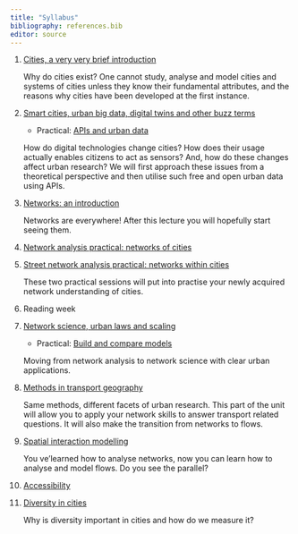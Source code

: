 ```yaml
---
title: "Syllabus"
bibliography: references.bib
editor: source
---
```


1.  [Cities, a very very brief introduction](why_cities.qmd){target="_blank"}

    Why do cities exist? One cannot study, analyse and model cities and systems of cities unless they know their fundamental attributes, and the reasons why cities have been developed at the first instance.

2.  [Smart cities, urban big data, digital twins and other buzz terms](smart_cities.qmd){target="_blank"}

    -   Practical: [APIs and urban data](apis.Rmd){target="_blank"}

    How do digital technologies change cities? How does their usage actually enables citizens to act as sensors? And, how do these changes affect urban research? We will first approach these issues from a theoretical perspective and then utilise such free and open urban data using APIs.

3.  [Networks: an introduction](intro_networks.qmd){target="_blank"}

    Networks are everywhere! After this lecture you will hopefully start seeing them.

4.  [Network analysis practical: networks of cities](network_analysis.Rmd){target="_blank"}

5.  [Street network analysis practical: networks within cities](street_networks.Rmd){target="_blank"}

    These two practical sessions will put into practise your newly acquired network understanding of cities.

<!-- -   Csárdi, G., Nepusz, T., & Airoldi, E. M. (2016). Statistical network analysis with igraph. Springer. Available online at https://www.uni-due.de/hummell/sna/igraph/docs/.BookDraft-CsardiNepuszAiroldi2016.pdf. \[*methods*\] -->

<!-- -   Degree distribution (see help_degree_sistribution.Rmd) -->

6.  Reading week 

7.  [Network science, urban laws and scaling](network_science.qmd){target="_blank"}

    -   Practical: [Build and compare models](network_models.Rmd){target="_blank"}

    Moving from network analysis to network science with clear urban applications.
    
8.  [Methods in transport geography](transport_geography.qmd){target="_blank"}

    Same methods, different facets of urban research. This part of the unit will allow you to apply your network skills to answer transport related questions. It will also make the transition from networks to flows.

<!-- For spatial interactions: - Bettencourt 2021 8.1.3 for Maximum entropym radiation and a variant of urban scaling - https://www.nature.com/articles/nature10856 -->

<!-- For network analysis: - Barthelemy 2018 Ch. 7. It has examples for road and subway studies + some policy elements. No code. -->

<!-- 8.  Networks small scale / Spatial networks -->

<!--     -   https://cran.r-project.org/web/packages/sfnetworks/ -->

<!--     -   Boeing -->

<!--     -   https://osf.io/78yub/ -->

<!--     -   Lovelace's book, Geocomputation with R https://geocompr.robinlovelace.net/ -->

<!-- use sfnetworks as it contains igraph. Use the vignettes. https://cran.r-project.org/web/packages/sfnetworks/index.html -->

9.  [Spatial interaction modelling](sim.Rmd){target="_blank"}

    You ve'learned how to analyse networks, now you can learn how to analyse and 
    model flows. Do you see the parallel?

<!-- @kolaczyk2020statistical Ch 9 -->

10.  [Accessibility](accessibility_full.Rmd){target="_blank"}


11.  [Diversity in cities](diversity.qmd){target="_blank"}

      Why is diversity important in cities and how do we measure it?

<!-- 12. [Urban policies and causality](Urban_policy___causal_design.pdf){target="_blank"} -->

<!--     From urban analysis to urban policies. And how to assess such policies. An introduction to causality. -->
